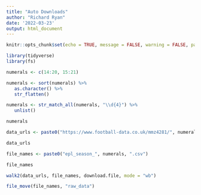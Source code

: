 ```yaml
---
title: "Auto Downloads"
author: "Richard Ryan"
date: '2022-03-23'
output: html_document
---
```


```r
knitr::opts_chunk$set(echo = TRUE, message = FALSE, warning = FALSE, paged.print = FALSE)
```

```r
library(tidyverse)
library(fs)
```

```r
numerals <- c(14:20, 15:21)

numerals <- sort(numerals) %>% 
   as.character() %>% 
   str_flatten()

numerals <- str_match_all(numerals, "\\d{4}") %>% 
   unlist()

numerals
```

```r
data_urls <- paste0("https://www.football-data.co.uk/mmz4281/", numerals, "/E0.csv")

data_urls
```

```r
file_names <- paste0("epl_season_", numerals, ".csv")

file_names
```

```r
walk2(data_urls, file_names, download.file, mode = "wb")
```

```r
file_move(file_names, "raw_data")
```